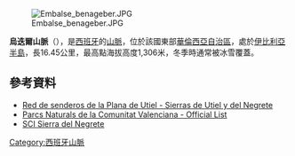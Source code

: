 [[Image:Embalse_benageber.JPG|right]]

{{Coord|39|37|16|N|0|58|48|W|display=title}}

'''烏迭爾山脈'''（{{lang-es|Sierra del Negrete}}），是[[西班牙|西班牙]]的[[山脈|山脈]]，位於該國東部[[華倫西亞自治區|華倫西亞自治區]]，處於[[伊比利亞半島|伊比利亞半島]]，長16.45公里，最高點海拔高度1,306米，冬季時通常被冰雪覆蓋。

==參考資料==
*[https://web.archive.org/web/20110723015544/http://ardillas.net/utiel-requena/ Red de senderos de la Plana de Utiel - Sierras de Utiel y del Negrete]
*[http://www.cma.gva.es/comunes_asp/documentos/ficheros_nodos/Ing/44397-70969-Generico2008_ingles.pdf Parcs Naturals de la Comunitat Valenciana - Official List]{{Dead link}}
*[http://www.cma.gva.es/areas/SIG/sigshp/cartografia_basica/lics/fichas_lics/lic_sierra_negrete.PDF SCI Sierra del Negrete] {{Wayback|url=http://www.cma.gva.es/areas/SIG/sigshp/cartografia_basica/lics/fichas_lics/lic_sierra_negrete.PDF |date=20110720141342 }}

{{Spain-geo-stub}}
[[Category:西班牙山脈|Category:西班牙山脈]]